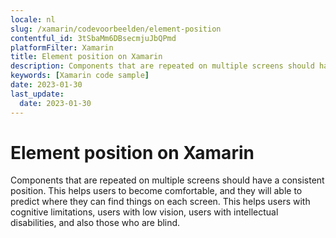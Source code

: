 ```yaml
---
locale: nl
slug: /xamarin/codevoorbeelden/element-position
contentful_id: 3tSbaMm6DBsecmjuJbQPmd
platformFilter: Xamarin
title: Element position on Xamarin
description: Components that are repeated on multiple screens should have a consistent position.
keywords: [Xamarin code sample]
date: 2023-01-30
last_update:
  date: 2023-01-30
---
```


# Element position on Xamarin

Components that are repeated on multiple screens should have a consistent position. This helps users to become comfortable, and they will able to predict where they can find things on each screen. This helps users with cognitive limitations, users with low vision, users with intellectual disabilities, and also those who are blind.

<CodeSample id="element-position" locale="nl" platform="xamarin"/>
